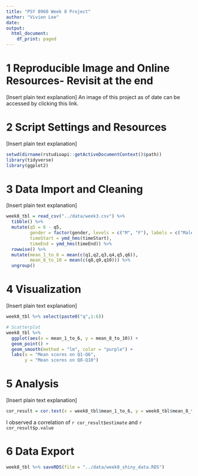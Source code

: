```yaml
---
title: "PSY 8960 Week 8 Project"
author: "Vivien Lee"
date: 
output: 
  html_document:
    df_print: paged
---
```


# 1 Reproducible Image and Online Resources- Revisit at the end
[Insert plain text explanation]
An image of this project as of date can be accessed by clicking this link.

# 2 Script Settings and Resources
[Insert plain text explanation]
```r
setwd(dirname(rstudioapi::getActiveDocumentContext()$path))
library(tidyverse)
library(ggplot2)
```

# 3 Data Import and Cleaning
[Insert plain text explanation]
```r
week8_tbl = read_csv("../data/week3.csv") %>% 
  tibble() %>% 
  mutate(q5 = 6 - q5,
         gender = factor(gender, levels = c("M", "F"), labels = c("Male", "Female")),
         timeStart = ymd_hms(timeStart),
         timeEnd = ymd_hms(timeEnd)) %>% 
  rowwise() %>% 
  mutate(mean_1_to_6 = mean(c(q1,q2,q3,q4,q5,q6)),
         mean_8_to_10 = mean(c(q8,q9,q10))) %>% 
  ungroup()
```

# 4 Visualization
[Insert plain text explanation]
```r
week8_tbl %>% select(paste0("q",1:6))

# Scatterplot
week8_tbl %>%
  ggplot(aes(x = mean_1_to_6, y = mean_8_to_10)) + 
  geom_point() + 
  geom_smooth(method = "lm", color = "purple") + 
  labs(x = "Mean scores on Q1-Q6",
       y = "Mean scores on Q8-Q10")
```


# 5 Analysis 
[Insert plain text explanation]
```r
cor_result = cor.test(x = week8_tbl$mean_1_to_6, y = week8_tbl$mean_8_to_10)
```
I observed a correlation of `r cor_result$estimate` and `r cor_result$p.value`

# 6 Data Export 
```r
week8_tbl %>% saveRDS(file = "../data/week8_shiny_data.RDS")
```


